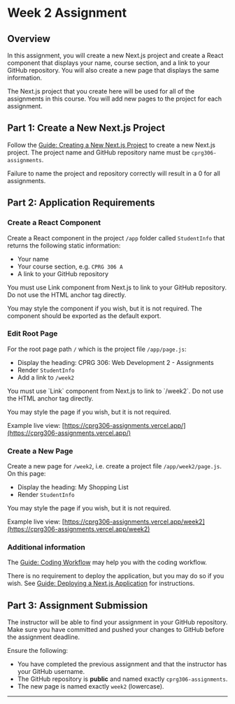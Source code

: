 # Week 2 Assignment

## Overview

In this assignment, you will create a new Next.js project and create a React component that displays your name, course section, and a link to your GitHub repository. You will also create a new page that displays the same information.

The Next.js project that you create here will be used for all of the assignments in this course. You will add new pages to the project for each assignment.

## Part 1: Create a New Next.js Project

Follow the [Guide: Creating a New Next.js Project](/guides-and-references/creating-new-nextjs-project) to create a new Next.js project. The project name and GitHub repository name must be `cprg306-assignments`.


<Callout type="error" emoji="️🚫">
  Failure to name the project and repository correctly will result in a 0 for
  all assignments.
</Callout>

## Part 2: Application Requirements


<Steps>

### Create a React Component

Create a React component in the project `/app` folder called `StudentInfo` that returns the following static information:

- Your name
- Your course section, e.g. `CPRG 306 A`
- A link to your GitHub repository

<Callout type="info" emoji="️💡">
You must use Link component from Next.js to link to your GitHub repository. Do not use the HTML anchor tag directly.

You may style the component if you wish, but it is not required. The component should be exported as the default export.

</Callout>

### Edit Root Page

For the root page path `/` which is the project file `/app/page.js`:

- Display the heading: CPRG 306: Web Development 2 - Assignments
- Render `StudentInfo`
- Add a link to `/week2`

<Callout type="info" emoji="️💡">
You must use `Link` component from Next.js to link to `/week2`. Do not use the HTML anchor tag directly.

You may style the page if you wish, but it is not required.

Example live view: [https://cprg306-assignments.vercel.app/](https://cprg306-assignments.vercel.app/)

</Callout>

### Create a New Page

Create a new page for `/week2`, i.e. create a project file `/app/week2/page.js`. On this page:

- Display the heading: My Shopping List
- Render `StudentInfo`

<Callout type="info" emoji="️💡">
You may style the page if you wish, but it is not required.

Example live view: [https://cprg306-assignments.vercel.app/week2](https://cprg306-assignments.vercel.app/week2)

</Callout>

</Steps>

### Additional information

The [Guide: Coding Workflow](/guides-and-references/workflow) may help you with the coding workflow.

There is no requirement to deploy the application, but you may do so if you wish. See [Guide: Deploying a Next.js Application](/guides-and-references/deploying-nextjs-app) for instructions.

## Part 3: Assignment Submission

The instructor will be able to find your assignment in your GitHub repository. Make sure you have committed and pushed your changes to GitHub before the assignment deadline.

Ensure the following:

- You have completed the previous assignment and that the instructor has your GitHub username.
- The GitHub repository is **public** and named exactly `cprg306-assignments`.
- The new page is named exactly `week2` (lowercase).

---


<AssignmentChecker week="2" />
